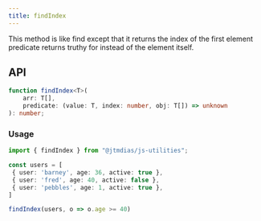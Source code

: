 ```yaml
---
title: findIndex
---
```

This method is like find except that it returns the index of the first element predicate returns truthy for instead of the element itself.

## API

```typescript
function findIndex<T>(
	arr: T[],
	predicate: (value: T, index: number, obj: T[]) => unknown
): number;
```

### Usage

```typescript
import { findIndex } from "@jtmdias/js-utilities";

const users = [
 { user: 'barney', age: 36, active: true },
 { user: 'fred', age: 40, active: false },
 { user: 'pebbles', age: 1, active: true },
]

findIndex(users, o => o.age >= 40)

```
